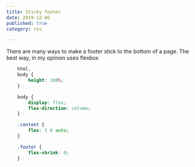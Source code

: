 ```yaml
---
title: Sticky footer
date: 2019-12-06
published: true
category: css

---
```


<Text>There are many ways to make a footer stick to the bottom of a page. The best way, in my opinion uses flexbox </Text>

```css
    html, 
    body {
        height: 100%;
    }

    body {
        display: flex;
        flex-direction: column;
    }

    .content {
        flex: 1 0 auto;
    }

    .footer {
        flex-shrink: 0;
    }
```
